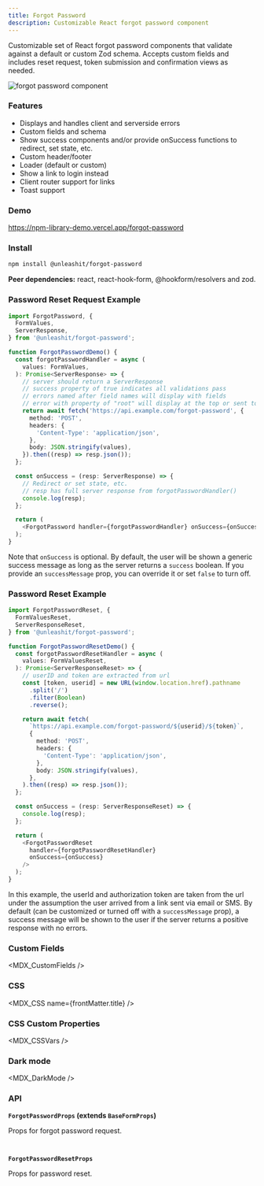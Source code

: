 ```yaml
---
title: Forgot Password
description: Customizable React forgot password component
---
```


Customizable set of React forgot password components that validate against a default or custom Zod schema. Accepts custom fields and includes reset request, token submission and confirmation views as needed.

![forgot password component](https://raw.githubusercontent.com/unleashit/npm-library/master/packages/forgotPassword/forgotPassword.png)

### Features

- Displays and handles client and serverside errors
- Custom fields and schema
- Show success components and/or provide onSuccess functions to redirect, set state, etc.
- Custom header/footer
- Loader (default or custom)
- Show a link to login instead
- Client router support for links
- Toast support

### Demo
https://npm-library-demo.vercel.app/forgot-password

### Install

```bash npm2yarn
npm install @unleashit/forgot-password
```

**Peer dependencies:** react, react-hook-form, @hookform/resolvers and zod.

### Password Reset Request Example

```typescript jsx
import ForgotPassword, {
  FormValues,
  ServerResponse,
} from '@unleashit/forgot-password';

function ForgotPasswordDemo() {
  const forgotPasswordHandler = async (
    values: FormValues,
  ): Promise<ServerResponse> => {
    // server should return a ServerResponse
    // success property of true indicates all validations pass
    // errors named after field names will display with fields
    // error with property of "root" will display at the top or sent to toast
    return await fetch('https://api.example.com/forgot-password', {
      method: 'POST',
      headers: {
        'Content-Type': 'application/json',
      },
      body: JSON.stringify(values),
    }).then((resp) => resp.json());
  };

  const onSuccess = (resp: ServerResponse) => {
    // Redirect or set state, etc.
    // resp has full server response from forgotPasswordHandler()
    console.log(resp);
  };

  return (
    <ForgotPassword handler={forgotPasswordHandler} onSuccess={onSuccess} />
  );
}
```

Note that `onSuccess` is optional. By default, the user will be shown a generic success message as long as the server returns a `success` boolean. If you provide an `successMessage` prop, you can override it or set `false` to turn off.

### Password Reset Example

```typescript jsx
import ForgotPasswordReset, {
  FormValuesReset,
  ServerResponseReset,
} from '@unleashit/forgot-password';

function ForgotPasswordResetDemo() {
  const forgotPasswordResetHandler = async (
    values: FormValuesReset,
  ): Promise<ServerResponseReset> => {
    // userID and token are extracted from url
    const [token, userid] = new URL(window.location.href).pathname
      .split('/')
      .filter(Boolean)
      .reverse();

    return await fetch(
      `https://api.example.com/forgot-password/${userid}/${token}`,
      {
        method: 'POST',
        headers: {
          'Content-Type': 'application/json',
        },
        body: JSON.stringify(values),
      },
    ).then((resp) => resp.json());
  };

  const onSuccess = (resp: ServerResponseReset) => {
    console.log(resp);
  };

  return (
    <ForgotPasswordReset
      handler={forgotPasswordResetHandler}
      onSuccess={onSuccess}
    />
  );
}
```

In this example, the userId and authorization token are taken from the url under the assumption the user arrived from a link sent via email or SMS. By default (can be customized or turned off with a `successMessage` prop), a success message will be shown to the user if the server returns a positive response with no errors.

### Custom Fields
<MDX_CustomFields />

### CSS
<MDX_CSS name={frontMatter.title} />

### CSS Custom Properties
<MDX_CSSVars />

### Dark mode
<MDX_DarkMode />

### API

**`ForgotPasswordProps` (extends `BaseFormProps`)**

Props for forgot password request.

```typescript file=./packages/forgotPassword/src/forgotPassword.tsx start=mdx_fp_props_start end=mdx_fp_props_end
```

```typescript file=./shared/common/src/types.ts start=mdx_base_form_start end=mdx_base_form_end
```

**`ForgotPasswordResetProps`**

Props for password reset.

```typescript file=./packages/forgotPassword/src/forgotPasswordReset.tsx start=mdx_fpreset_props_start end=mdx_fpreset_props_end
```
